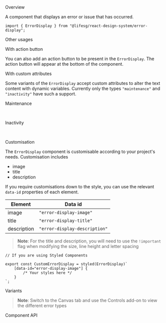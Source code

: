
<Meta of={ErrorDisplayStories} />

<Title>ErrorDisplay</Title>

<Secondary>Overview</Secondary>

A component that displays an error or issue that has occurred.

```tsx
import { ErrorDisplay } from "@lifesg/react-design-system/error-display";
```

<Canvas of={ErrorDisplayStories.Default} />

<Secondary>Other usages</Secondary>

<Heading3>With action button</Heading3>

You can also add an action button to be present in the `ErrorDisplay`. The action button will
appear at the bottom of the component.

<Canvas of={ErrorDisplayStories.WithActionButton} />

<Heading3>With custom attributes</Heading3>

Some variants of the `ErrorDisplay` accept custom attributes to alter the text content with
dynamic variables. Currently only the types `"maintenance"` and `"inactivity"` have such a support.

<Heading4>Maintenance</Heading4>

<Canvas>
    <Story name="Custom attributes - Maintenance">
        <ErrorDisplay
            type="maintenance"
            additionalProps={{ dateString: "1 January 2023, 8:00am" }}
        />
        <br />
    </Story>
</Canvas>

<Heading4>Inactivity</Heading4>

<Canvas>
    <Story name="Custom attributes - Inactivity">
        <ErrorDisplay
            type="inactivity"
            additionalProps={{ secondsLeft: 300 }}
        />
        <br />
    </Story>
</Canvas>

<Heading3>Customisation</Heading3>

The `ErrorDisplay` component is customisable according to your project's needs. Customisation includes

-   image
-   title
-   description

<Canvas of={ErrorDisplayStories.CustomError} />

If you require customisations down to the style, you can use the relevant `data-id` properties of each element.

| Element     | Data id                       |
| ----------- | ----------------------------- |
| image       | `"error-display-image"`       |
| title       | `"error-display-title"`       |
| description | `"error-display-description"` |

> **Note**: For the title and description, you will need to use the `!important` flag when modifying the size, line height and letter spacing

```tsx
// If you are using Styled Components

export const CustomErrorDisplay = styled(ErrorDisplay)`
    [data-id="error-display-image"] {
        /* Your styles here */
    }
`;
```

<Secondary>Variants</Secondary>

> **Note**: Switch to the Canvas tab and use the Controls add-on to view the different error types

<Canvas of={ErrorDisplayStories.Variants} />

<Secondary>Component API</Secondary>

<PropsTable />
